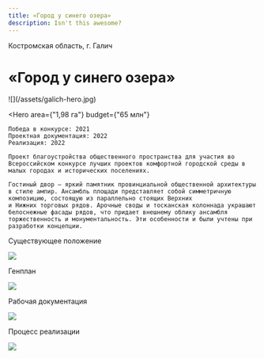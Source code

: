 ```yaml
---
title: «Город у синего озера»
description: Isn't this awesome?
---
```


<AffinumLogo />

Костромская область, г. Галич

# «Город у синего озера»

<Wide>
    ![](/assets/galich-hero.jpg)
</Wide>

<Hero
    area={"1,98 га"}
    budget={"65 млн"}
>
    Победа в конкурсе: 2021  
    Проектная документация: 2022  
    Реализация: 2022  

    Проект благоустройства общественного пространства для участия во Всероссийском конкурсе лучших проектов комфортной городской среды в малых городах и исторических поселениях.

    Гостиный двор – яркий памятник провинциальной общественной архитектуры в стиле ампир. Ансамбль площади представляет собой симметричную композицию, состоящую из параллельно стоящих Верхних 
    и Нижних торговых рядов. Арочные своды и тосканская колоннада украшают белоснежные фасады рядов, что придает внешнему облику ансамбля торжественность и монументальность. Эти особенности и были учтены при разработки концепции.
</Hero>

Существующее положение

![](/assets/galich-01.jpg)

Генплан

![](/assets/galich-00.jpg)

Рабочая документация

![](/assets/galich-02.jpg)

Процесс реализации

![](/assets/galich-03.jpg)

